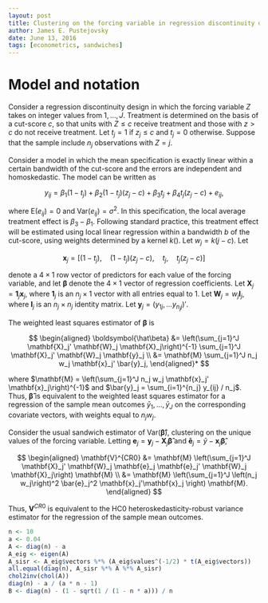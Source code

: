 ```yaml
---
layout: post
title: Clustering on the forcing variable in regression discontinuity designs
author: James E. Pustejovsky
date: June 13, 2016
tags: [econometrics, sandwiches]
---
```


# Model and notation

Consider a regression discontinuity design in which the forcing variable $Z$ takes on integer values from $1,...,J$. Treatment is determined on the basis of a cut-score $c$, so that units with $Z \leq c$ receive treatment and those with $z > c$ do not receive treatment.  Let $t_j = 1$ if $z_j \leq c$ and $t_j = 0$ otherwise. Suppose that the sample include $n_j$ observations with $Z = j$. 

Consider a model in which the mean specification is exactly linear within a certain bandwidth of the cut-score and the errors are independent and homoskedastic. The model can be written as

$$
y_{ij} = \beta_1 (1 - t_j) + \beta_2 (1 - t_j) (z_j - c) + \beta_3 t_j + \beta_4 t_j (z_j - c) + e_{ij}, 
$$

where $\text{E}\left(e_{ij}\right) = 0$ and $\text{Var}\left(e_{ij}\right) = \sigma^2$. In this specification, the local average treatment effect is $\beta_3 - \beta_1$. Following standard practice, this treatment effect will be estimated using local linear regression within a bandwidth $b$ of the cut-score, using weights determined by a kernel $k()$. Let $w_j = k(j - c)$. Let 

$$
\mathbf{x}_j = \left[(1 - t_j), \quad (1 - t_j)(z_j - c), \quad t_j, \quad t_j (z_j - c)\right]
$$

denote a $4 \times 1$ row vector of predictors for each value of the forcing variable, and let $\boldsymbol\beta$ denote the $4 \times 1$ vector of regression coefficients. Let $\mathbf{X}_j = \mathbf{1}_j \mathbf{x}_j$, where $\mathbf{1}_j$ is an $n_j \times 1$ vector with all entries equal to 1. Let $\mathbf{W}_j = w_j \mathbf{I}_j$, where $\mathbf{I}_j$ is an $n_j \times n_j$ identity matrix. Let $\mathbf{y}_j = \left(y_{1j},...y_{n_j j}\right)'$.

The weighted least squares estimator of $\boldsymbol\beta$ is 

$$
\begin{aligned}
\boldsymbol{\hat\beta} &= \left(\sum_{j=1}^J \mathbf{X}_j' \mathbf{W}_j \mathbf{X}_j\right)^{-1} \sum_{j=1}^J \mathbf{X}_j' \mathbf{W}_j \mathbf{y}_j \\
&= \mathbf{M} \sum_{j=1}^J n_j w_j \mathbf{x}_j' \bar{y}_j,
\end{aligned}*
$$

where $\mathbf{M} = \left(\sum_{j=1}^J n_j w_j \mathbf{x}_j' \mathbf{x}_j\right)^{-1}$ and $\bar{y}_j = \sum_{i=1}^{n_j} y_{ij} / n_j$. Thus, $\boldsymbol{\hat\beta}$ is equivalent to the weighted least squares estimator for a regression of the sample mean outcomes $\bar{y}_{1},...,\bar{y}_J$ on the corresponding covariate vectors, with weights equal to $n_j w_j$. 

Consider the usual sandwich estimator of $\text{Var}\left(\boldsymbol{\hat\beta}\right)$, clustering on the unique values of the forcing variable. Letting $\mathbf{e}_j = \mathbf{y}_j - \mathbf{X}_j \boldsymbol{\hat\beta}$ and $\mathbf{\bar{e}}_j = \bar{y} - \mathbf{x}_j \boldsymbol{\hat\beta}$,

$$
\begin{aligned}
\mathbf{V}^{CR0} &= \mathbf{M} \left(\sum_{j=1}^J \mathbf{X}_j' \mathbf{W}_j \mathbf{e}_j \mathbf{e}_j' \mathbf{W}_j \mathbf{X}_j\right) \mathbf{M} \\
&= \mathbf{M} \left(\sum_{j=1}^J \left(n_j w_j\right)^2 \bar{e}_j^2 \mathbf{x}_j'\mathbf{x}_j \right) \mathbf{M}.
\end{aligned}
$$

Thus, $\mathbf{V}^{CR0}$ is equivalent to the HC0 heteroskedasticity-robust variance estimator for the regression of the sample mean outcomes. 

```r
n <- 10
a <- 0.04
A <- diag(n) - a
A_eig <- eigen(A)
A_sisr <- A_eig$vectors %*% (A_eig$values^(-1/2) * t(A_eig$vectors))
all.equal(diag(n), A_sisr %*% A %*% A_sisr)
chol2inv(chol(A))
diag(n) - a / (a * n - 1)
B <- diag(n) - (1 - sqrt(1 / (1 - n * a))) / n
```

